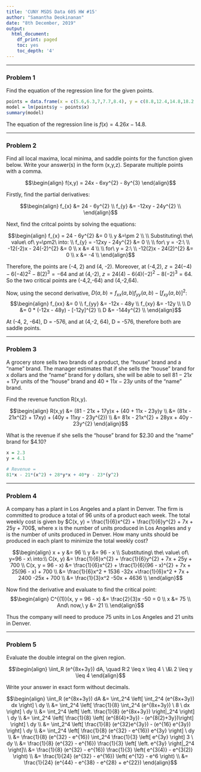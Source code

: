 ---
title: 'CUNY MSDS Data 605 HW #15'
author: "Samantha Deokinanan"
date: "8th December, 2019"
output:
  html_document:
    df_print: paged
    toc: yes
    toc_depth: '4'
---
***  
### Problem 1  

Find the equation of the regression line for the given points.

```{r}
points = data.frame(x = c(5.6,6.3,7,7.7,8.4), y = c(8.8,12.4,14.8,18.2,20.8))
model = lm(points$y ~ points$x)
summary(model)
```

The equation of the regression line is $f(x) = 4.26x - 14.8$.

***
### Problem 2  

Find all local maxima, local minima, and saddle points for the function given below. Write your answer(s) in the form (x,y,z). Separate multiple points with a comma.

$$\begin{align} 
f(x,y) = 24x - 6xy^{2} - 8y^{3}
\end{align}$$

Firstly, find the partial derivatives:

$$\begin{align}
f_{x} &= 24 - 6y^{2} \\  
f_{y} &= -12xy - 24y^{2} \\
\end{align}$$

Next, find the critcal points by solving the equations:

$$\begin{align}
f_{x} = 24 - 6y^{2} &= 0 \\
y &=\pm 2 \\
\\
Substituting\ the\ value\ of\ y=\pm2\ into: \\
f_{y} = -12xy - 24y^{2} &= 0 \\
\\
for\ y = -2:\ \\
-12(-2)x - 24(-2)^{2} &= 0 \\
x &= 4 \\
\\
for\ y = 2:\ \\
-12(2)x - 24(2)^{2} &= 0 \\
x &= -4 \\
\end{align}$$

Therefore, the points are (-4, 2) and (4, -2). Moreover, at (-4,2), $z = 24(-4) - 6(-4)2^2 -8(2)^3 = -64$ and at (4,-2), $z = 24(4) - 6(4)(-2)^2 -8(-2)^3 = 64$. So the two critical points are (-4,2,-64) and (4,-2,64).

Now, using the second derivative, $D(a,b) = f_{xx}(a,b) f_{yy}(a,b)-[f_{xy}(a,b)]^{2}$:
$$\begin{align}
f_{xx} &= 0 \\  
f_{yy} &= -12x - 48y \\
f_{xy} &= -12y \\
\\
D &= 0 * (-12x - 48y) - [-12y]^{2} \\
D &= -144y^{2} \\
\end{align}$$

At (-4, 2, -64), D = -576, and at (4,-2, 64), D = -576, therefore both are saddle points.

***
### Problem 3  

A grocery store sells two brands of a product, the "house" brand and a "name" brand. The manager estimates that if she sells the "house" brand for x dollars and the "name" brand for y dollars, she will be able to sell $81 - 21x + 17y$ units of the "house" brand and $40 + 11x - 23y$ units of the "name" brand.

Find the revenue function R(x,y).

$$\begin{align}
R(x,y) &= (81 - 21x + 17y)x + (40 + 11x - 23y)y \\
&= (81x - 21x^{2} + 17xy) + (40y + 11xy - 23y^{2}) \\
&= 81x - 21x^{2} + 28yx + 40y - 23y^{2}
\end{align}$$

What is the revenue if she sells the "house" brand for \$2.30 and the "name" brand for \$4.10?

```{r}
x = 2.3
y = 4.1

# Revenue =
81*x - 21*(x^2) + 28*y*x + 40*y - 23*(y^2)
```

***
### Problem 4  

A company has a plant in Los Angeles and a plant in Denver. The firm is committed to produce a total of 96 units of a product each week. The total weekly cost is given by $C(x, y) = \frac{1}{6}x^{2} + \frac{1}{6}y^{2} + 7x + 25y + 700$, where x is the number of units produced in Los Angeles and y is the number of units produced in Denver. How many units should be produced in each plant to minimize the total weekly cost?

$$\begin{align} 
x + y &= 96 \\
y &= 96 - x \\
Substituting\ the\ value\ of\ y=96 - x\ into:\\
C(x, y) &= \frac{1}{6}x^{2} + \frac{1}{6}y^{2} + 7x + 25y + 700 \\
C(x, y = 96 - x) &= \frac{1}{6}x^{2} + \frac{1}{6}(96 - x)^{2} + 7x + 25(96 - x) + 700 \\
&= \frac{1}{6}x^2 + 1536 -32x +\frac{1}{6}x^2 + 7x + 2400 -25x + 700 \\
&= \frac{1}{3}x^2 -50x + 4636 \\
\end{align}$$

Now find the derivative and evaluate to find the critical point:
$$\begin{align} 
C^{(1)}(x, y = 96 - x) &=  \frac{2}{3}x -50 = 0 \\
x &= 75 \\
And\ now,\ y &= 21 \\
\end{align}$$

Thus the company will need to produce 75 units in Los Angeles and 21 units in Denver.

***
### Problem 5  

Evaluate the double integral on the given region.

$$\begin{align} 
\iint_R (e^{8x+3y}) dA, \quad R:2 \leq x \leq 4 \ \&\ 2 \leq y \leq 4
\end{align}$$

Write your answer in exact form without decimals.

$$\begin{align}
\iint_R (e^{8x+3y}) dA &= \int_2^4 \left[ \int_2^4 (e^{8x+3y}) dx \right] \ dy \\
&= \int_2^4 \left[ \frac{1}{8} \int_2^4 (e^{8x+3y}) \  8 \ dx \right] \ dy \\
&= \int_2^4 \left[ \left. \frac{1}{8} (e^{8x+3y}) \right|_2^4 \right] \ dy \\
&= \int_2^4 \left[ \frac{1}{8} \left[ (e^{8(4)+3y}) - (e^{8(2)+3y})\right] \right] \ dy \\
&= \int_2^4 \left[ \frac{1}{8} (e^{32}e^{3y}) - (e^{16} e^{3y}) \right] \ dy \\
&= \int_2^4 \left[ \frac{1}{8} (e^{32} - e^{16}) e^{3y} \right] \ dy \\
&= \frac{1}{8} (e^{32} - e^{16}) \int_2^4 \frac{1}{3} \left[ e^{3y} \right] 3 \ dy \\
&= \frac{1}{8} (e^{32} - e^{16}) \frac{1}{3} \left[ \left. e^{3y} \right|_2^4 \right]\\
&= \frac{1}{8} (e^{32} - e^{16}) \frac{1}{3} \left( e^{3(4)} - e^{3(2)} \right) \\
&= \frac{1}{24} (e^{32} - e^{16}) \left( e^{12} - e^6 \right) \\
&= \frac{1}{24} (e^{44} - e^{38} - e^{28} + e^{22}) 
\end{align}$$

